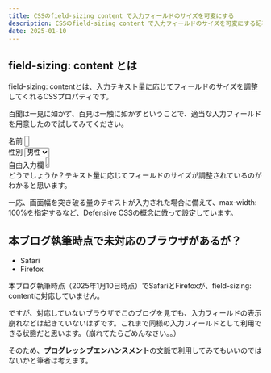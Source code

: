 ```yaml
---
title: CSSのfield-sizing content で入力フィールドのサイズを可変にする
description: CSSのfield-sizing content で入力フィールドのサイズを可変にする記事です。
date: 2025-01-10
---
```


## field-sizing: content とは

field-sizing: contentとは、入力テキスト量に応じてフィールドのサイズを調整してくれるCSSプロパティです。

百聞は一見に如かず、百見は一触に如かずということで、適当な入力フィールドを用意したので試してみてください。

<div class="flex flex-col gap-4">
<div class="flex gap-2 items-center">
<label for="name" class="shrink-0">名前</label>
<input type="text" id="name" style="field-sizing: content" class="min-w-40 max-w-full py-1 px-2"/>
</div>

<div class="flex gap-2 items-center">
<label for="gender" class="shrink-0">性別</label>
<select id="gender" style="field-sizing: content" class="min-w-20 max-w-full py-1 px-2" >
  <option value="male">男性</option>
  <option value="male">男の中の男</option>
  <option value="female">女性</option>
  <option value="other">その他</option>
  <option value="unknown">未回答</option>
</select>
</div>

<div class="flex flex-col gap-2">
<label for="note">自由入力欄</label>
<textarea id="note" style="field-sizing: content" class="min-w-40 min-h-40 max-w-full py-1 px-2"></textarea>
</div>
</div>
どうでしょうか？テキスト量に応じてフィールドのサイズが調整されているのがわかると思います。

一応、画面幅を突き破る量のテキストが入力された場合に備えて、max-width: 100%を指定するなど、Defensive CSSの概念に倣って設定しています。

## 本ブログ執筆時点で未対応のブラウザがあるが？

- Safari
- Firefox

本ブログ執筆時点（2025年1月10日時点）でSafariとFirefoxが、field-sizing: contentに対応していません。

ですが、対応していないブラウザでこのブログを見ても、入力フィールドの表示崩れなどは起きていないはずです。これまで同様の入力フィールドとして利用できる状態だと思います。（崩れてたらごめんなさい。。）

そのため、**プログレッシブエンハンスメント**の文脈で利用してみてもいいのではないかと筆者は考えます。
